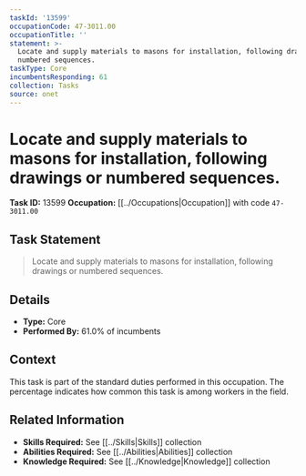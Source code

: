 ```yaml
---
taskId: '13599'
occupationCode: 47-3011.00
occupationTitle: ''
statement: >-
  Locate and supply materials to masons for installation, following drawings or
  numbered sequences.
taskType: Core
incumbentsResponding: 61
collection: Tasks
source: onet
---
```

# Locate and supply materials to masons for installation, following drawings or numbered sequences.

**Task ID:** 13599
**Occupation:** [[../Occupations|Occupation]] with code `47-3011.00`

## Task Statement

> Locate and supply materials to masons for installation, following drawings or numbered sequences.

## Details

- **Type:** Core
- **Performed By:** 61.0% of incumbents

## Context

This task is part of the standard duties performed in this occupation. The percentage indicates how common this task is among workers in the field.

## Related Information

- **Skills Required:** See [[../Skills|Skills]] collection
- **Abilities Required:** See [[../Abilities|Abilities]] collection
- **Knowledge Required:** See [[../Knowledge|Knowledge]] collection

